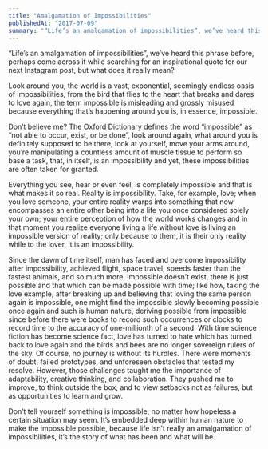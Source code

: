 ```yaml
---
title: "Amalgamation of Impossibilities"
publishedAt: "2017-07-09"
summary: "“Life’s an amalgamation of impossibilities”, we’ve heard this phrase before, perhaps come across it while searching for an inspirational quote for our next Instagram post, but what does it really mean?"
---
```


“Life’s an amalgamation of impossibilities”, we’ve heard this phrase before, perhaps come across it while searching for an inspirational quote for our next Instagram post, but what does it really mean?

Look around you, the world is a vast, exponential, seemingly endless oasis of impossibilities, from the bird that flies to the heart that breaks and dares to love again, the term impossible is misleading and grossly misused because everything that’s happening around you is, in essence, impossible.

Don’t believe me? The Oxford Dictionary defines the word “impossible” as “not able to occur, exist, or be done”, look around again, what around you is definitely supposed to be there, look at yourself, move your arms around, you’re manipulating a countless amount of muscle tissue to perform so base a task, that, in itself, is an impossibility and yet, these impossibilities are often taken for granted.

Everything you see, hear or even feel, is completely impossible and that is what makes it so real. Reality is impossibility. Take, for example, love; when you love someone, your entire reality warps into something that now encompasses an entire other being into a life you once considered solely your own; your entire perception of how the world works changes and in that moment you realize everyone living a life without love is living an impossible version of reality; only because to them, it is their only reality while to the lover, it is an impossibility.

Since the dawn of time itself, man has faced and overcome impossibility after impossibility, achieved flight, space travel, speeds faster than the fastest animals, and so much more. Impossible doesn’t exist, there is just possible and that which can be made possible with time; like how, taking the love example, after breaking up and believing that loving the same person again is impossible, one might find the impossible slowly becoming possible once again and such is human nature, deriving possible from impossible since before there were books to record such occurrences or clocks to record time to the accuracy of one-millionth of a second. With time science fiction has become science fact, love has turned to hate which has turned back to love again and the birds and bees are no longer sovereign rulers of the sky.
Of course, no journey is without its hurdles. There were moments of doubt, failed prototypes, and unforeseen obstacles that tested my resolve. However, those challenges taught me the importance of adaptability, creative thinking, and collaboration. They pushed me to improve, to think outside the box, and to view setbacks not as failures, but as opportunities to learn and grow.

Don’t tell yourself something is impossible, no matter how hopeless a certain situation may seem. It’s embedded deep within human nature to make the impossible possible, because life isn’t really an amalgamation of impossibilities, it’s the story of what has been and what will be.